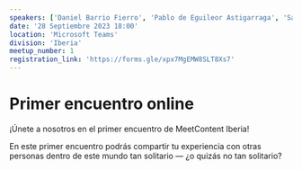```yaml
---
speakers: ['Daniel Barrio Fierro', 'Pablo de Eguileor Astigarraga', 'Sara Sánchez Ortiz']
date: '28 Septiembre 2023 18:00'
location: 'Microsoft Teams'
division: 'Iberia'
meetup_number: 1
registration_link: 'https://forms.gle/xpx7MgEMW8SLT8Xs7'
---
```


# Primer encuentro online

¡Únete a nosotros en el primer encuentro de MeetContent Iberia! 

En este primer encuentro podrás compartir tu experiencia con otras personas dentro de este mundo tan solitario — ¿o quizás no tan solitario?
